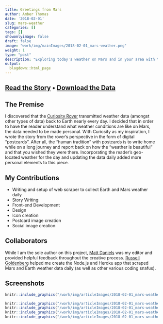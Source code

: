 ```yaml
---
title: Greetings from Mars
author: Amber Thomas
date: '2018-02-01'
slug: mars-weather
categories: []
tags: []
showonlyimage: false
draft: false
image: "work/img/mainImages/2018-02-01_mars-weather.png"
weight: 1
type: "post"
description: "Exploring today's weather on Mars and in your area with the Curiosity Rover."
output:
  blogdown::html_page
---
```


## [Read the Story](https://pudding.cool/2018/01/mars-weather/) &bull; [Download the Data](https://github.com/polygraph-cool/data/tree/master/mars-weather)

## The Premise

I discovered that the [Curiosity Rover](https://mars.jpl.nasa.gov/msl/) transmitted weather data (amongst other types of data) back to Earth nearly every day. I decided that in order to have the reader understand what weather conditions are like on Mars, the data needed to be made personal. With Curiosity as my inspiration, I wrote the story from the rover's perspective in the form of digital "postcards". After all, the "human tradition" with postcards is to write home while on a long journey and report back on how the "weather is beautiful" and that you wished they were there. Incorporating the reader's geo-located weather for the day and updating the data daily added more personal elements to this piece.  

## My Contributions

* Writing and setup of web scraper to collect Earth and Mars weather daily
* Story Writing
* Front-end Development
* Design
* Icon creation
* Postcard image creation
* Social image creation

## Collaborators

While I am the sole author on this project, [Matt Daniels](https://twitter.com/matthewfdaniels) was my editor and provided helpful feedback throughout the creative process. [Russell Goldenberg](https://twitter.com/codenberg) helped me create the Node.js and Heroku app that scraped Mars and Earth weather data daily (as well as other various coding snafus).

## Screenshots

```r
knitr::include_graphics("/work/img/articleImages/2018-02-01_mars-weather_img/marsWeather_video.gif")
```

```r
knitr::include_graphics("/work/img/articleImages/2018-02-01_mars-weather_img/marsWeather_1.png")
knitr::include_graphics("/work/img/articleImages/2018-02-01_mars-weather_img/marsWeather_2.png")
knitr::include_graphics("/work/img/articleImages/2018-02-01_mars-weather_img/marsWeather_3.png")
knitr::include_graphics("/work/img/articleImages/2018-02-01_mars-weather_img/marsWeather_4.png")
```


